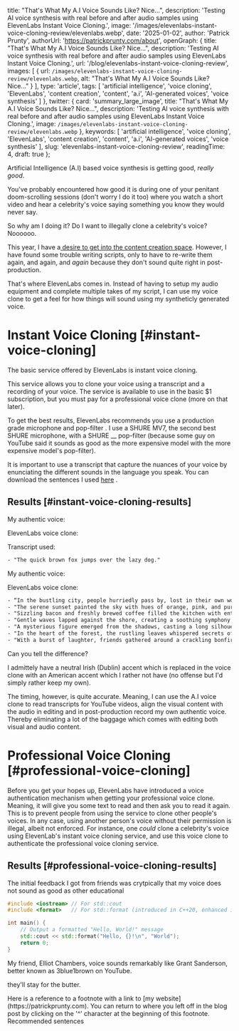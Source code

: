 
  title: "That's What My A.I Voice Sounds Like? Nice...",
  description: 'Testing AI voice synthesis with real before and after audio samples using ElevenLabs Instant Voice Cloning.',
  image: '/images/elevenlabs-instant-voice-cloning-review/elevenlabs.webp',
  date: '2025-01-02',
  author: 'Patrick Prunty',
  authorUrl: 'https://patrickprunty.com/about',
  openGraph: {
    title: "That's What My A.I Voice Sounds Like? Nice...",
    description: 'Testing AI voice synthesis with real before and after audio samples using ElevenLabs Instant Voice Cloning.',
    url: '/blog/elevenlabs-instant-voice-cloning-review',
    images: [
      {
        url: `/images/elevenlabs-instant-voice-cloning-review/elevenlabs.webp`,
        alt: "That's What My A.I Voice Sounds Like? Nice..."
      }
    ],
    type: 'article',
    tags: [
      'artificial intelligence',
      'voice cloning',
      'ElevenLabs',
      'content creation',
      'content',
      'a.i',
      'AI-generated voices',
      'voice synthesis'
    ]
  },
  twitter: {
    card: 'summary_large_image',
    title: "That's What My A.I Voice Sounds Like? Nice...",
    description: 'Testing AI voice synthesis with real before and after audio samples using ElevenLabs Instant Voice Cloning.',
    image: `/images/elevenlabs-instant-voice-cloning-review/elevenlabs.webp`
  },
  keywords: [
    'artificial intelligence',
    'voice cloning',
    'ElevenLabs',
    'content creation',
    'content',
    'a.i',
    'AI-generated voices',
    'voice synthesis'
  ],
  slug: 'elevenlabs-instant-voice-cloning-review',
  readingTime: 4,
  draft: true
};

Artificial Intelligence (A.I) based voice synthesis is getting good, *really good*.

You've probably encountered how good it is during one of your penitant doom-scrolling 
sessions (don't worry I do it too) where you watch a short video and hear a celebrity's voice saying something you know 
they would never say.

So why am I doing it? Do I want to illegally clone a celebrity's voice? Noooooo.

This year, I have a[ desire to get into the content creation space](/blog/2024-in-review). However,
I have found some trouble writing scripts, only to have to re-write them again, and again, and *again* because they don't sound
quite right in post-production.

That's where ElevenLabs comes in. Instead of having to setup my audio equipment and complete 
multiple takes of my script, I can use my voice clone to get a feel for how things will sound using my syntheticly generated voice.

# Instant Voice Cloning [#instant-voice-cloning]

The basic service offered by ElevenLabs is instant voice cloning. 

This service allows you to clone your voice using a
transcript and a recording of your voice. The service is available to use in the basic $1 subscription, but you must pay
for a professional voice clone (more on that later).

To get the best results, ElevenLabs recommends you use a production grade microphone and pop-filter <Ref id="1" />. I use a SHURE MV7, the second best SHURE microphone, with a
SHURE __ pop-filter (because some guy on YouTube said it sounds as good as the more expensive model with the 
more expensive model's pop-filter).

It is important to use a transcript that capture the nuances of your voice by enunciating the different sounds in the
language you speak. You can download the sentences I used [here](/downloads/elevenlabs_sentences.txt) <Ref id="2" />.

## Results [#instant-voice-cloning-results]

My authentic voice:

<MP3 src="/downloads/pprunty.mp3"/>

ElevenLabs voice clone:

<MP3 src="/downloads/elevenlabs.mp3"/>

Transcript used:

```txt
- "The quick brown fox jumps over the lazy dog."
```

My authentic voice:

<MP3 src="/downloads/pprunty2.mp3"/>

ElevenLabs voice clone:

<MP3 src="/downloads/elevenlabs2.mp3"/>

```txt
- “In the bustling city, people hurriedly pass by, lost in their own worlds."
- "The serene sunset painted the sky with hues of orange, pink, and purple."
- "Sizzling bacon and freshly brewed coffee filled the kitchen with enticing aromas."
- "Gentle waves lapped against the shore, creating a soothing symphony of nature."
- "A mysterious figure emerged from the shadows, casting a long silhouette on the dimly lit alley."
- "In the heart of the forest, the rustling leaves whispered secrets of ancient times."
- "With a burst of laughter, friends gathered around a crackling bonfire under the starlit night sky."
```

Can you tell the difference?

I admittely have a neutral Irish (Dublin) accent which is replaced in the voice clone with 
an American accent which I rather not have (no offense but I'd simply rather keep my own).

The timing, however, is quite accurate. Meaning, I can use the A.I voice clone to read 
transcripts for YouTube videos, align the visual content with the audio in editing and in 
post-production record my own authentic voice. Thereby eliminating a lot of the baggage which 
comes with editing both visual and audio content.

# Professional Voice Cloning [#professional-voice-cloning]

Before you get your hopes up, ElevenLabs have introduced a voice authentication mechanism when getting your professional
voice clone. Meaning, it will give you some text to read and then ask you to read it again. This is to prevent people from
using the service to clone other people's voices. In any case, using another person's voice without their permission is illegal,
albeit not enforced. For instance, one *could* clone a celebrity's voice using ElevenLab's instant voice cloning service, and use
this voice clone to authenticate the professional voice cloning service.

## Results [#professional-voice-cloning-results]

The initial feedback I got from friends was crytpically that my voice does not sound as good as other educational 

```cpp
#include <iostream> // For std::cout
#include <format>   // For std::format (introduced in C++20, enhanced in C++23)

int main() {
    // Output a formatted "Hello, World!" message
    std::cout << std::format("Hello, {}!\n", "World");
    return 0;
}
```

My friend, Elliot Chambers, voice sounds remarkably like Grant Sanderson, better known as 3blue1brown on YouTube.

they'll stay for the butter.

<FootNotes>
  <FootNote id="1">Here is a reference to a footnote with a link to [my website](https://patrickprunty.com). You can return to where you left off in the blog post by clicking on the '^' character at the beginning of this footnote.</FootNote>
  <FootNote id="2">Recommended sentences </FootNote>
</FootNotes>
